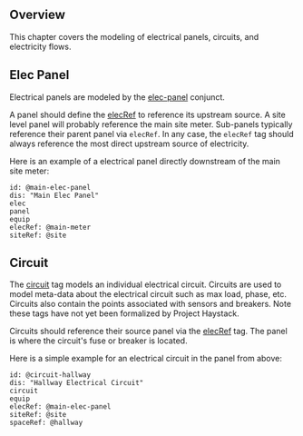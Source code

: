 ## <a name="overview"></a>Overview

This chapter covers the modeling of electrical panels, circuits, and electricity flows.

## <a name="panels"></a>Elec Panel

Electrical panels are modeled by the [elec-panel](elec-panel) conjunct.

A panel should define the [elecRef](elecRef) to reference its upstream source.  A site level panel will probably reference the main site meter.  Sub-panels typically reference their parent panel via `elecRef`.  In any case, the `elecRef` tag should always reference the most direct upstream source of electricity.

Here is an example of a electrical panel directly downstream of the main site meter:

    id: @main-elec-panel
    dis: "Main Elec Panel"
    elec
    panel
    equip
    elecRef: @main-meter
    siteRef: @site

## <a name="circuits"></a>Circuit

The [circuit](circuit) tag models an individual electrical circuit.  Circuits are used to model meta-data about the electrical circuit such as max load, phase, etc. Circuits also contain the points associated with sensors and breakers.  Note these tags have not yet been formalized by Project Haystack.

Circuits should reference their source panel via the [elecRef](elecRef) tag.  The panel is where the circuit's fuse or breaker is located.

Here is a simple example for an electrical circuit in the panel from above:

    id: @circuit-hallway
    dis: "Hallway Electrical Circuit"
    circuit
    equip
    elecRef: @main-elec-panel
    siteRef: @site
    spaceRef: @hallway

